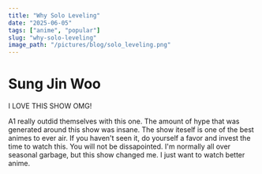 ```yaml
---
title: "Why Solo Leveling"
date: "2025-06-05"
tags: ["anime", "popular"]
slug: "why-solo-leveling"
image_path: "/pictures/blog/solo_leveling.png"
---
```


# Sung Jin Woo

I LOVE THIS SHOW OMG!

A1 really outdid themselves with this one. The amount of hype that was generated around this show was insane. The show iteself is 
one of the best animes to ever air. If you haven't seen it, do yourself a favor and invest the time to watch this. You will not 
be dissapointed. I'm normally all over seasonal garbage, but this show changed me. I just want to watch better anime. 